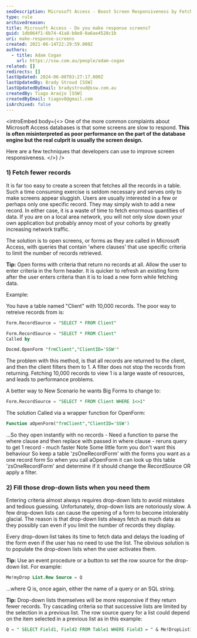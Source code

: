 ```yaml
---
seoDescription: Microsoft Access - Boost Screen Responsiveness by Fetching Fewer Records and Filling Drop-Down Lists on Demand.
type: rule
archivedreason:
title: Microsoft Access - Do you make response screens?
guid: 1db064f1-6b74-41a8-b8e8-0a6ae4528c1b
uri: make-response-screens
created: 2021-06-14T22:29:59.000Z
authors:
  - title: Adam Cogan
    url: https://ssw.com.au/people/adam-cogan
related: []
redirects: []
lastUpdated: 2024-06-08T03:27:17.000Z
lastUpdatedBy: Brady Stroud [SSW]
lastUpdatedByEmail: bradystroud@ssw.com.au
createdBy: Tiago Araújo [SSW]
createdByEmail: tiagov8@gmail.com
isArchived: false
---
```


<introEmbed
  body={<>
One of the more common complaints about Microsoft Access databases is that some screens are slow to respond. **This is often misinterpreted as poor performance on the part of the database engine but the real culprit is usually the screen design.**

Here are a few techniques that developers can use to improve screen responsiveness.
  </>}
/>
### 1) Fetch fewer records

It is far too easy to create a screen that fetches all the records in a table. Such a time consuming exercise is seldom necessary and serves only to make screens appear sluggish. Users are usually interested in a few or perhaps only one specific record. They may simply wish to add a new record. In either case, it is a waste of time to fetch enormous quantities of data. If you are on a local area network, you will not only slow down your own application but probably annoy most of your cohorts by greatly increasing network traffic.

The solution is to open screens, or forms as they are called in Microsoft Access, with queries that contain 'where clauses' that use specific criteria to limit the number of records retrieved.

**Tip:** Open forms with criteria that return no records at all. Allow the user to enter criteria in the form header. It is quicker to refresh an existing form after the user enters criteria than it is to load a new form while fetching data.

Example:

You have a table named "Client" with 10,000 records. The poor way to retreive records from is:

```sql
Form.RecordSource = "SELECT * FROM Client"

Form.RecordSource = "SELECT * FROM Client"
Called by

Docmd.OpenForm "frmClient","ClientID='SSW'"
```

The problem with this method, is that all records are returned to the client, and then the client filters them to 1. A filter does not stop the records from returning. Fetching 10,000 records to view 1 is a large waste of resources, and leads to performance problems.

A better way to New Scenario he wants Big Forms to change to:

```sql
Form.RecordSource = "SELECT * FROM Client WHERE 1<>1"
```

The solution Called via a wrapper function for OpenForm:

```sql
Function aOpenForm("frmClient","ClientID='SSW')
```

...So they open instantly with no records - Need a function to parse the where clause and then replace with passed in where clause - reruns query to get 1 record - much faster Note Some little form you don't want this behaviour So keep a table 'zsOneRecordForm' with the forms you want as a one record form So when you call aOpenForm it can look up this table 'zsOneRecordForm' and determine if it should change the RecordSource OR apply a filter.

### 2) Fill those drop-down lists when you need them

Entering criteria almost always requires drop-down lists to avoid mistakes and tedious guessing. Unfortunately, drop-down lists are notoriously slow. A few drop-down lists can cause the opening of a form to become intolerably glacial. The reason is that drop-down lists always fetch as much data as they possibly can even if you limit the number of records they display.

Every drop-down list takes its time to fetch data and delays the loading of the form even if the user has no need to use the list. The obvious solution is to populate the drop-down lists when the user activates them.

**Tip:** Use an event procedure or a button to set the row source for the drop-down list. For example:

```sql
Me!myDrop List.Row Source = Q
```

...where Q is, once again, either the name of a query or an SQL string.

**Tip:** Drop-down lists themselves will be more responsive if they return fewer records. Try cascading criteria so that successive lists are limited by the selection in a previous list. The row source query for a list could depend on the item selected in a previous list as in this example:

```sql
Q = " SELECT Field1, Field2 FROM Table1 WHERE Field3 = " & Me!DropList1
```
